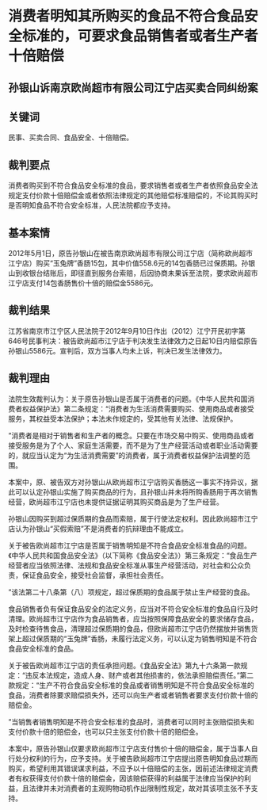 # 消费者明知其所购买的食品不符合食品安全标准的，可要求食品销售者或者生产者十倍赔偿

  

## 孙银山诉南京欧尚超市有限公司江宁店买卖合同纠纷案

## 关键词　

民事、买卖合同、食品安全、十倍赔偿。

## 裁判要点

消费者购买到不符合食品安全标准的食品，要求销售者或者生产者依照食品安全法规定支付价款十倍赔偿金或者依照法律规定的其他赔偿标准赔偿的，不论其购买时是否明知食品不符合安全标准，人民法院都应予支持。

## 基本案情

2012年5月1日，原告孙银山在被告南京欧尚超市有限公司江宁店（简称欧尚超市江宁店）购买“玉兔牌”香肠15包，其中价值558.6元的14包香肠已过保质期。孙银山到收银台结账后，即径直到服务台索赔，后因协商未果诉至法院，要求欧尚超市江宁店支付14包香肠售价十倍的赔偿金5586元。

## 裁判结果

江苏省南京市江宁区人民法院于2012年9月10日作出（2012）江宁开民初字第646号民事判决：被告欧尚超市江宁店于判决发生法律效力之日起10日内赔偿原告孙银山5586元。宣判后，双方当事人均未上诉，判决已发生法律效力。

## 裁判理由

法院生效裁判认为：关于原告孙银山是否属于消费者的问题。《中华人民共和国消费者权益保护法》第二条规定：“消费者为生活消费需要购买、使用商品或者接受服务，其权益受本法保护；本法未作规定的，受其他有关法律、法规保护。

”消费者是相对于销售者和生产者的概念。只要在市场交易中购买、使用商品或者接受服务是为了个人、家庭生活需要，而不是为了生产经营活动或者职业活动需要的，就应当认定为“为生活消费需要”的消费者，属于消费者权益保护法调整的范围。

<!-- FORCE BREAK -->

本案中，原、被告双方对孙银山从欧尚超市江宁店购买香肠这一事实不持异议，据此可以认定孙银山实施了购买商品的行为，且孙银山并未将所购香肠用于再次销售经营，欧尚超市江宁店也未提供证据证明其购买商品是为了生产经营。

孙银山因购买到超过保质期的食品而索赔，属于行使法定权利。因此欧尚超市江宁店认为孙银山“买假索赔”不是消费者的抗辩理由不能成立。

<!-- FORCE BREAK -->

关于被告欧尚超市江宁店是否属于销售明知是不符合食品安全标准食品的问题。《中华人民共和国食品安全法》（以下简称《食品安全法》）第三条规定：“食品生产经营者应当依照法律、法规和食品安全标准从事生产经营活动，对社会和公众负责，保证食品安全，接受社会监督，承担社会责任。

”该法第二十八条第（八）项规定，超过保质期的食品属于禁止生产经营的食品。

<!-- FORCE BREAK -->

食品销售者负有保证食品安全的法定义务，应当对不符合安全标准的食品自行及时清理。欧尚超市江宁店作为食品销售者，应当按照保障食品安全的要求储存食品，及时检查待售食品，清理超过保质期的食品，但欧尚超市江宁店仍然摆放并销售货架上超过保质期的“玉兔牌”香肠，未履行法定义务，可以认定为销售明知是不符合食品安全标准的食品。

<!-- FORCE BREAK -->

关于被告欧尚超市江宁店的责任承担问题。《食品安全法》第九十六条第一款规定：“违反本法规定，造成人身、财产或者其他损害的，依法承担赔偿责任。”第二款规定：“生产不符合食品安全标准的食品或者销售明知是不符合食品安全标准的食品，消费者除要求赔偿损失外，还可以向生产者或者销售者要求支付价款十倍的赔偿金。

”当销售者销售明知是不符合安全标准的食品时，消费者可以同时主张赔偿损失和支付价款十倍的赔偿金，也可以只主张支付价款十倍的赔偿金。

<!-- FORCE BREAK -->

本案中，原告孙银山仅要求欧尚超市江宁店支付售价十倍的赔偿金，属于当事人自行处分权利的行为，应予支持。关于被告欧尚超市江宁店提出原告明知食品过期而购买，希望利用其错误谋求利益，不应予以十倍赔偿的主张，因前述法律规定消费者有权获得支付价款十倍的赔偿金，因该赔偿获得的利益属于法律应当保护的利益，且法律并未对消费者的主观购物动机作出限制性规定，故对其该项主张不予支持。